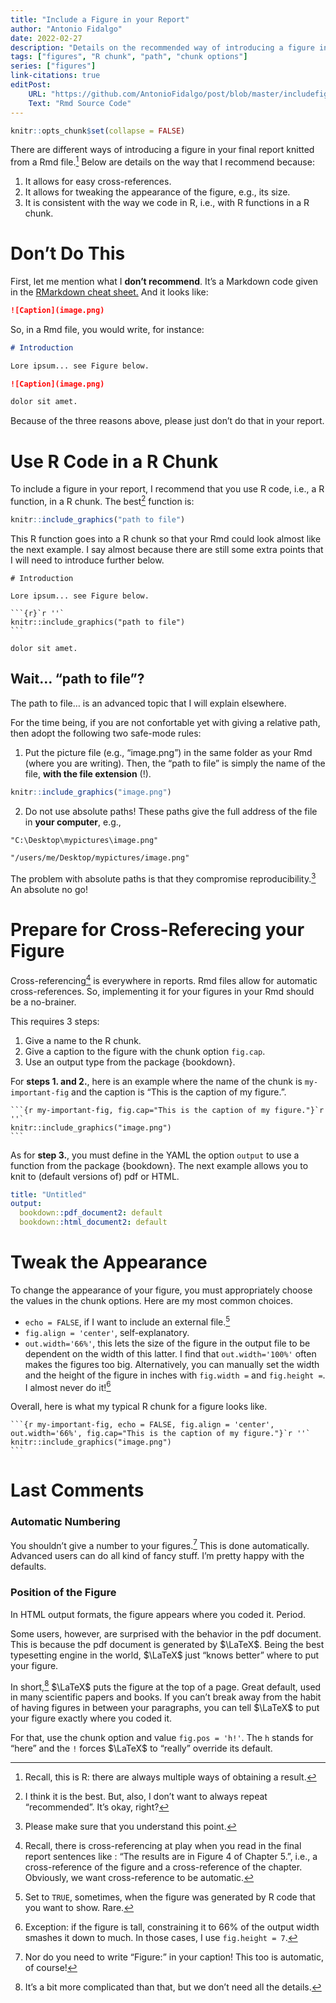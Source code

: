 ```yaml
---
title: "Include a Figure in your Report"
author: "Antonio Fidalgo"
date: 2022-02-27
description: "Details on the recommended way of introducing a figure in your report."
tags: ["figures", "R chunk", "path", "chunk options"]
series: ["figures"]
link-citations: true
editPost:
    URL: "https://github.com/AntonioFidalgo/post/blob/master/includefigure/index.Rmd"
    Text: "Rmd Source Code"
---
```


```r
knitr::opts_chunk$set(collapse = FALSE)
```

There are different ways of introducing a figure in your final report knitted from a Rmd file.[^thisisr] Below are details on the way that I recommend because:  

1. It allows for easy cross-references.
2. It allows for tweaking the appearance of the figure, e.g., its size.
3. It is consistent with the way we code in R, i.e., with R functions in a R chunk.


# Don't Do This

First, let me mention what I **don't recommend**. It's a Markdown code given in the [RMarkdown cheat sheet.](https://raw.githubusercontent.com/rstudio/cheatsheets/main/rmarkdown.pdf) And it looks like:

```markdown
![Caption](image.png)
```

So, in a Rmd file, you would write, for instance:


```markdown
# Introduction

Lore ipsum... see Figure below.

![Caption](image.png)

dolor sit amet.
```

Because of the three reasons above, please just don't do that in your report. 


# Use R Code in a R Chunk

To include a figure in your report, I recommend that you use R code, i.e., a R function, in a R chunk. The best[^best] function is:

```r 
knitr::include_graphics("path to file")
``` 

This R function goes into a R chunk so that your Rmd could look almost like the next example. I say almost because there are still some extra points that I will need to introduce further below.

````
# Introduction

Lore ipsum... see Figure below.

```{r}`r ''`
knitr::include_graphics("path to file")
```

dolor sit amet.
````
 



## Wait... "path to file"?

The path to file... is an advanced topic that I will explain  elsewhere.   

For the time being, if you are not confortable yet with giving a relative path, then adopt the following two safe-mode rules:  

1. Put the picture file (e.g., "image.png") in the same folder as your Rmd (where you are writing). Then, the "path to file" is simply the name of the file, **with the file extension** (!).  

```r
knitr::include_graphics("image.png")
```

2. Do not use absolute paths! These paths give the full address of the file in **your computer**, e.g.,

```markdown 
"C:\Desktop\mypictures\image.png"
```
```markdown 
"/users/me/Desktop/mypictures/image.png"
```

The problem with absolute paths is that they compromise reproducibility.[^sure] An absolute no go!


# Prepare for Cross-Referecing your Figure

Cross-referencing[^cr] is everywhere in reports. Rmd files allow for automatic cross-references. So, implementing it for your figures in your Rmd should be a no-brainer.   

This requires 3 steps:

1. Give a name to the R chunk.
2. Give a caption to the figure with the chunk option `fig.cap`.
3. Use an output type from the package {bookdown}. 

For **steps 1. and 2.**, here is an example where the name of the chunk is `my-important-fig` and the caption is "This is the caption of my figure.".


````
```{r my-important-fig, fig.cap="This is the caption of my figure."}`r ''`
knitr::include_graphics("image.png")
```
````

As for **step 3.**, you must define in the YAML the option `output` to use a function from the package {bookdown}. The next example allows you to knit to (default versions of) pdf or HTML.

```yaml 
title: "Untitled"
output:
  bookdown::pdf_document2: default
  bookdown::html_document2: default
```



# Tweak the Appearance 
  
To change the appearance of your figure, you must appropriately choose the values in the chunk options. Here are my most common choices.

- `echo = FALSE`, if I want to include an external file.[^ifnot]
- `fig.align = 'center'`, self-explanatory.
- `out.width='66%'`, this lets the size of the figure in the output file to be dependent on the width of this latter. I find that `out.width='100%'` often makes the figures too big. Alternatively, you can manually set the width and the height of the figure in inches with `fig.width = ` and `fig.height = `. I almost never do it![^except] 

Overall, here is what my typical R chunk for a figure looks like.

````
```{r my-important-fig, echo = FALSE, fig.align = 'center', out.width='66%', fig.cap="This is the caption of my figure."}`r ''`
knitr::include_graphics("image.png")
```
````


# Last Comments 

### Automatic Numbering

You shouldn't give a number to your figures.[^figure] This is done automatically. Advanced users can do all kind of fancy stuff. I'm pretty happy with the defaults.  

### Position of the Figure

In HTML output formats, the figure appears where you coded it. Period. 

Some users, however, are surprised with the behavior in the pdf document. This is because the pdf document is generated by $\LaTeX$. Being the best typesetting engine in the world, $\LaTeX$ just "knows better" where to put your figure.  

In short,[^complicated] $\LaTeX$ puts the figure at the top of a page. Great default, used in many scientific papers and books. If you can't break away from the habit of having figures in between your paragraphs, you can tell $\LaTeX$ to put your figure exactly where you coded it.   

For that, use the chunk option and value `fig.pos = 'h!'`. The `h` stands for "here" and the `!` forces $\LaTeX$ to "really" override its default.   

  
 






[^thisisr]: Recall, this is R: there are always multiple ways of obtaining a result.
[^best]: I think it is the best. But, also, I don't want to always repeat "recommended". It's okay, right?
[^sure]: Please make sure that you understand this point.
[^cr]: Recall, there is cross-referencing at play when you read in the final report sentences like : "The results are in Figure 4 of Chapter 5.", i.e., a cross-reference of the figure and a cross-reference of the chapter. Obviously, we want cross-reference to be automatic. 
[^ifnot]: Set to `TRUE`, sometimes, when the figure was generated by R code that you want to show. Rare.
[^except]: Exception: if the figure is tall, constraining it to 66% of the output width smashes it down to much. In those cases, I use `fig.height = 7`.
[^figure]: Nor do you need to write "Figure:" in your caption! This too is automatic, of course!
[^complicated]: It's a bit more complicated than that, but we don't need all the details.